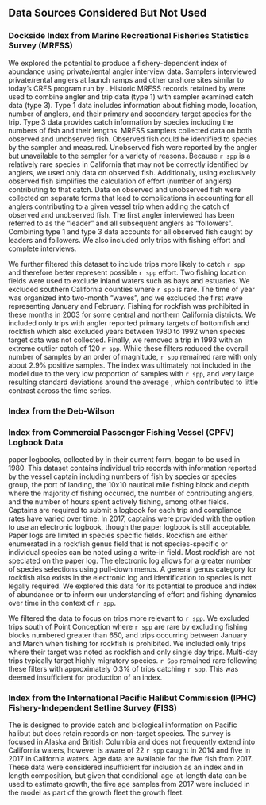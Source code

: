 ## Data Sources Considered But Not Used {#sec-data-not-used}

### Dockside Index from Marine Recreational Fisheries Statistics Survey (MRFSS)
We explored the potential to produce a fishery-dependent index of abundance using private/rental angler interview data. Samplers interviewed private/rental anglers at launch ramps and other onshore sites similar to today’s CRFS program run by \gls{cdfw}. Historic MRFSS records retained by \gls{cdfw} were used to combine angler and trip data (type 1) with sampler examined catch data (type 3). Type 1 data includes information about fishing mode, location, number of anglers, and their primary and secondary target species for the trip. Type 3 data provides catch information by species including the numbers of fish and their lengths. MRFSS samplers collected data on both observed and unobserved fish. Observed fish could be identified to species by the sampler and measured. Unobserved fish were reported by the angler but unavailable to the sampler for a variety of reasons. Because `r spp` is a relatively rare species in California that may not be correctly identified by anglers, we used only data on observed fish. Additionally, using exclusively observed fish simplifies the calculation of effort (number of anglers) contributing to that catch. Data on observed and unobserved fish were collected on separate forms that lead to complications in accounting for all anglers contributing to a given vessel trip when adding the catch of observed and unobserved fish. The first angler interviewed has been referred to as the “leader” and all subsequent anglers as “followers”. Combining type 1 and type 3 data accounts for all observed fish caught by leaders and followers. We also included only trips with fishing effort and complete interviews.

We further filtered this dataset to include trips more likely to catch `r spp` and therefore better represent possible `r spp` effort. Two fishing location fields were used to exclude inland waters such as bays and estuaries. We excluded southern California counties where `r spp` is rare. The time of year was organized into two-month “waves”, and we excluded the first wave representing January and February. Fishing for rockfish was prohibited in these months in 2003 for some central and northern California districts. We included only trips with angler reported primary targets of bottomfish and rockfish which also excluded years between 1980 to 1992 when species target data was not collected. Finally, we removed a trip in 1993 with an extreme outlier catch of 120 `r spp`. While these filters reduced the overall number of samples by an order of magnitude, `r spp` remained rare with only about 2.9% positive samples. The index was ultimately not included in the model due to the very low proportion of samples with `r spp`, and very large resulting standard deviations around the average \gls{cpue}, which contributed to little contrast across the time series. 

### Index from the Deb-Wilson

### Index from Commercial Passenger Fishing Vessel (CPFV) Logbook Data
\gls{cpfv} paper logbooks, collected by \gls{cdfw} in their current form, began to be used in 1980.  This dataset contains individual trip records with information reported by the vessel captain including numbers of fish by species or species group, the port of landing, the 10x10 nautical mile fishing block and depth where the majority of fishing occurred, the number of contributing anglers, and the number of hours spent actively fishing, among other fields.  Captains are required to submit a logbook for each trip and compliance rates have varied over time. In 2017, captains were provided with the option to use an electronic logbook, though the paper logbook is still acceptable. Paper logs are limited in species specific fields.  Rockfish are either enumerated in a rockfish genus field that is not species-specific or individual species can be noted using a write-in field. Most rockfish are not speciated on the paper log. The electronic log allows for a greater number of species selections using pull-down menus. A general genus category for rockfish also exists in the electronic log and identification to species is not legally required. We explored this data for its potential to produce and index of abundance or to inform our understanding of \gls{cpfv} effort and fishing dynamics over time in the context of `r spp`.

We filtered the data to focus on trips more relevant to `r spp`. We excluded trips south of Point Conception where `r spp` are rare by excluding fishing blocks numbered greater than 650, and trips occurring between January and March when fishing for rockfish is prohibited.  We included only trips where their target was noted as rockfish and only single day trips.  Multi-day trips typically target highly migratory species. `r Spp` remained rare following these filters with approximately 0.3% of trips catching `r spp`. This was deemed insufficient for production of an index.  

### Index from the International Pacific Halibut Commission (IPHC) Fishery-Independent Setline Survey (FISS)
The \gls{iphc} \gls{fiss} is designed to provide catch and biological information on Pacific halibut but does retain records on non-target species. The survey is focused in Alaska and British Columbia and does not frequently extend into California waters, however \gls{cdfw} is aware of 22 `r spp` caught in 2014 and five in 2017 in California waters. Age data are available for the five fish from 2017. These data were considered insufficient for inclusion as an index and in length composition, but given that conditional-age-at-length data can be used to estimate growth, the five age samples from 2017 were included in the model as part of the growth fleet the growth fleet.


